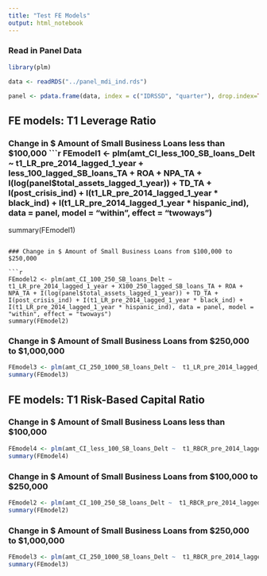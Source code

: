 ```yaml
---
title: "Test FE Models"
output: html_notebook
---
```


### Read in Panel Data

```r
library(plm)

data <- readRDS("../panel_mdi_ind.rds")

panel <- pdata.frame(data, index = c("IDRSSD", "quarter"), drop.index=TRUE, row.names=TRUE)
```

## FE models:  T1 Leverage Ratio
### Change in $ Amount of Small Business Loans less than $100,000
```r
FEmodel1 <- plm(amt_CI_less_100_SB_loans_Delt ~  t1_LR_pre_2014_lagged_1_year + less_100_lagged_SB_loans_TA + ROA + NPA_TA + I(log(panel$total_assets_lagged_1_year)) + TD_TA + I(post_crisis_ind) + I(t1_LR_pre_2014_lagged_1_year * black_ind) + I(t1_LR_pre_2014_lagged_1_year * hispanic_ind), data = panel, model = "within", effect = "twoways")
summary(FEmodel1)
```

### Change in $ Amount of Small Business Loans from $100,000 to $250,000

```r
FEmodel2 <- plm(amt_CI_100_250_SB_loans_Delt ~  t1_LR_pre_2014_lagged_1_year + X100_250_lagged_SB_loans_TA + ROA + NPA_TA + I(log(panel$total_assets_lagged_1_year)) + TD_TA + I(post_crisis_ind) + I(t1_LR_pre_2014_lagged_1_year * black_ind) + I(t1_LR_pre_2014_lagged_1_year * hispanic_ind), data = panel, model = "within", effect = "twoways")
summary(FEmodel2)
```
### Change in $ Amount of Small Business Loans from $250,000 to $1,000,000

```r
FEmodel3 <- plm(amt_CI_250_1000_SB_loans_Delt ~  t1_LR_pre_2014_lagged_1_year + X250_1000_lagged_SB_loans_TA + ROA + NPA_TA + I(log(panel$total_assets_lagged_1_year)) + TD_TA + I(post_crisis_ind) + I(t1_LR_pre_2014_lagged_1_year * black_ind) + I(t1_LR_pre_2014_lagged_1_year * hispanic_ind), data = panel, model = "within", effect = "twoways")
summary(FEmodel3)
```

## FE models:  T1 Risk-Based Capital Ratio
### Change in $ Amount of Small Business Loans less than $100,000

```r
FEmodel4 <- plm(amt_CI_less_100_SB_loans_Delt ~  t1_RBCR_pre_2014_lagged_1_year + less_100_lagged_SB_loans_TA + ROA + NPA_TA + I(log(panel$total_assets_lagged_1_year)) + TD_TA + I(post_crisis_ind) + I(t1_LR_pre_2014_lagged_1_year * black_ind) + I(t1_LR_pre_2014_lagged_1_year * hispanic_ind), data = panel, model = "within", effect = "twoways")
summary(FEmodel4)
```

### Change in $ Amount of Small Business Loans from $100,000 to $250,000

```r
FEmodel2 <- plm(amt_CI_100_250_SB_loans_Delt ~  t1_RBCR_pre_2014_lagged_1_year + X100_250_lagged_SB_loans_TA + ROA + NPA_TA + I(log(panel$total_assets_lagged_1_year)) + TD_TA + I(post_crisis_ind) + I(t1_LR_pre_2014_lagged_1_year * black_ind) + I(t1_LR_pre_2014_lagged_1_year * hispanic_ind), data = panel, model = "within", effect = "twoways")
summary(FEmodel2)
```

### Change in $ Amount of Small Business Loans from $250,000 to $1,000,000

```r
FEmodel3 <- plm(amt_CI_250_1000_SB_loans_Delt ~  t1_RBCR_pre_2014_lagged_1_year + X250_1000_lagged_SB_loans_TA + ROA + NPA_TA + I(log(panel$total_assets_lagged_1_year)) + TD_TA + I(post_crisis_ind) + I(t1_LR_pre_2014_lagged_1_year * black_ind) + I(t1_LR_pre_2014_lagged_1_year * hispanic_ind), data = panel, model = "within", effect = "twoways")
summary(FEmodel3)
```
